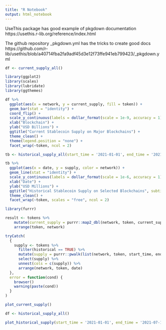 ```yaml
---
title: "R Notebook"
output: html_notebook
---
```


UseThis package has good example of pkgdown documentation
https://usethis.r-lib.org/reference/index.html

The github repository _pkgdown.yml has the tricks to create good docs
https://github.com/r-lib/usethis/blob/a40714fba2fa9adf45d3e12f73ffe941eb799423/_pkgdown.yml

```r
df <- current_supply_all()
```

```r
library(ggplot2)
library(scales)
library(lubridate)
library(ggthemes)
```


```r
df %>%
  ggplot(aes(x = network, y = current_supply, fill = token)) +
  geom_bar(stat = "identity") +
  coord_flip() +
  scale_y_continuous(labels = dollar_format(scale = 1e-9, accuracy = 1)) +
  xlab("Blockchain") +
  ylab("USD Billions") +
  ggtitle("Current Stablecoin Supply on Major Blockchains") +
  theme_clean() +
  theme(legend.position = "none") +
  facet_wrap(~token, ncol = 2)
```

```r
tb <- historical_supply_all(start_time = '2021-01-01', end_time = '2021-07-14')
```


```r

tb %>%
  ggplot(aes(x = date, y = supply, color = network)) +
  geom_line(stat = "identity") +
  scale_y_continuous(labels = dollar_format(scale = 1e-6, accuracy = 1)) +
  xlab("Date") +
  ylab("USD Millions") +
  ggtitle("Historical Stablecoin Supply on Selected Blockchains", subtitle = "Jan 2021 - Current") +
  theme_clean() +
  facet_wrap(~token, scales = "free", ncol = 2)
```


```r
library(furrr)

result <- tokens %>%
    mutate(current_supply = purrr::map2_dbl(network, token, current_supply)) %>%
    arrange(token, network)
```

```r
tryCatch(
  {
    supply <- tokens %>%
      filter(historical == TRUE) %>%
      mutate(supply = purrr::pwalk(list(network, token, start_time, end_time), historical_supply)) %>%
      select(supply) %>%
      unnest(cols = c(supply)) %>%
      arrange(network, token, date)
  },
  error = function(cond) {
    browser()
    warning(paste(cond))
  }
)
```


```r
plot_current_supply()
```
```r
df <- historical_supply_all()
```


```r
plot_historical_supply(start_time = '2021-01-01', end_time = '2021-07-18')
```

